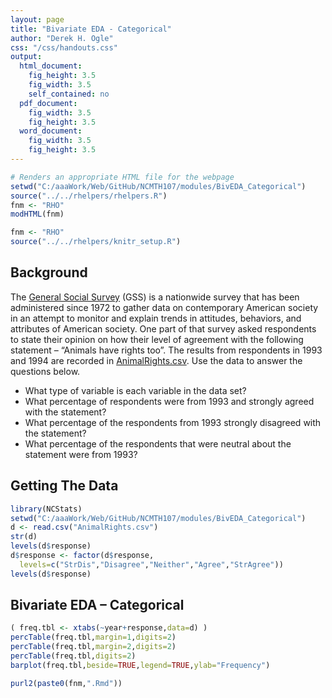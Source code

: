```yaml
---
layout: page
title: "Bivariate EDA - Categorical"
author: "Derek H. Ogle"
css: "/css/handouts.css"
output:
  html_document:
    fig_height: 3.5
    fig_width: 3.5
    self_contained: no
  pdf_document:
    fig_width: 3.5
    fig_height: 3.5
  word_document:
    fig_width: 3.5
    fig_height: 3.5
---
```


```r
# Renders an appropriate HTML file for the webpage
setwd("C:/aaaWork/Web/GitHub/NCMTH107/modules/BivEDA_Categorical")
source("../../rhelpers/rhelpers.R")
fnm <- "RHO"
modHTML(fnm)
```

```r
fnm <- "RHO"
source("../../rhelpers/knitr_setup.R")
```

## Background
The [General Social Survey](http://www.norc.org/Research/Projects/Pages/general-social-survey.aspx) (GSS) is a nationwide survey that has been administered since 1972 to gather data on contemporary American society in an attempt to monitor and explain trends in attitudes, behaviors, and attributes of American society.  One part of that survey asked respondents to state their opinion on how their level of agreement with the following statement -- "Animals have rights too".  The results from respondents in 1993 and 1994 are recorded in [AnimalRights.csv](https://github.com/droglenc/NCData/blob/master/AnimalRights.csv).  Use the data to answer the questions below.

* What type of variable is each variable in the data set?
* What percentage of respondents were from 1993 and strongly agreed with the statement?
* What percentage of the respondents from 1993 strongly disagreed with the statement?
* What percentage of the respondents that were neutral about the statement were from 1993?

## Getting The Data
```r
library(NCStats)
setwd("C:/aaaWork/Web/GitHub/NCMTH107/modules/BivEDA_Categorical")
d <- read.csv("AnimalRights.csv")
str(d)
levels(d$response)
d$response <- factor(d$response,
  levels=c("StrDis","Disagree","Neither","Agree","StrAgree"))
levels(d$response)
```

## Bivariate EDA -- Categorical
```r
( freq.tbl <- xtabs(~year+response,data=d) )
percTable(freq.tbl,margin=1,digits=2)
percTable(freq.tbl,margin=2,digits=2)
percTable(freq.tbl,digits=2)
barplot(freq.tbl,beside=TRUE,legend=TRUE,ylab="Frequency")
```

```r
purl2(paste0(fnm,".Rmd"))
```
